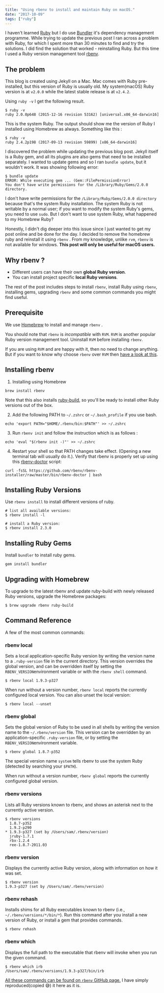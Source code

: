 ```yaml
---
title: "Using rbenv to install and maintain Ruby on macOS."
date: "2017-10-09"
tags: ["ruby"]
---
```


I haven't learned [Ruby][1] but I do use [Bundler][2] it's dependency management programme. While trying to update the previous post I ran across a problem with Ruby, for which I spent more than 30 minutes to find and try the solutions. I did find the solution that worked - reinstalling Ruby. But this time I used a Ruby version management tool [rbenv][3].

## The problem

This blog is created using Jekyll on a Mac. Mac comes with Ruby pre-installed, but this version of Ruby is usually old. My system(macOS) Ruby version is at `v2.0.0` while the latest stable release is at `v2.4.2`.

Using `ruby -v` I get the following result.

```shell
$ ruby -v
ruby 2.0.0p648 (2015-12-16 revision 53162) [universal.x86_64-darwin16]
```

This is the system Ruby. The output should show me the version of Ruby I installed using Homebrew as always. Something like this :

```shell
$ ruby -v
ruby 2.4.2p198 (2017-09-13 revision 59899) [x86_64-darwin16]
```

I discovered the problem while updating the previous blog post. Jekyll itself is a Ruby gem, and all its plugins are also gems that need to be installed separately. I wanted to update gems and so I ran `bundle update`, but it wouldn't work. It was showing following error:

```shell
$ bundle update
ERROR: While executing gem ... (Gem::FilePermissionError)
You don't have write permissions for the /Library/Ruby/Gems/2.0.0 directory.
```

I don't have write permissions for the `/Library/Ruby/Gems/2.0.0 directory` because that's the system Ruby installation. The system Ruby is not writable by a normal user; if you want to modify the system Ruby's gems, you need to use `sudo`. But I don't want to use system Ruby, what happened to my Homebrew Ruby?

Honestly, I didn't dig deeper into this issue since I just wanted to get my post online and be done for the day. I decided to remove the homebrew ruby and reinstall it using `rbenv` . From my knowledge, unlike `rvm`, `rbenv` is not available for windows. **This post will only be useful for macOS users.**

## Why rbenv ?

- Different users can have their own **global Ruby version**.
- You can install project specific **local Ruby versions**.

The rest of the post includes steps to install `rbenv`, install Ruby using `rbenv`, installing gems, upgrading `rbenv` and some common commands you might find useful.

## Prerequisite

We use [Homebrew][4] to install and manage `rbenv` .

You should note that `rbenv` is _incompatible_ with `RVM`. `RVM` is another popular Ruby version management tool. Uninstall `RVM` before installing `rbenv`.

If you are using `RVM` and are happy with it, then no need to change anything. But if you want to know why choose `rbenv` over `RVM` then [have a look at this][5].

## Installing rbenv

1. Installing using Homebrew

```shell
brew install rbenv
```

Note that this also installs [ruby-build][6], so you'll be ready to install other Ruby versions out of the box.

2. Add the following PATH to `~/.zshrc` or `~/.bash_profile` if you use bash.

```shell
echo 'export PATH="$HOME/.rbenv/bin:$PATH"' >> ~/.zshrc
```

3. Run `rbenv init` and follow the instruction which is as follows :

```shell
echo 'eval "$(rbenv init -)"' >> ~/.zshrc
```

4. Restart your shell so that PATH changes take effect. (Opening a new terminal tab will usually do it.). Verify that rbenv is properly set up using this [rbenv-doctor][7] script:

```shell
curl -fsSL https://github.com/rbenv/rbenv-installer/raw/master/bin/rbenv-doctor | bash
```

## Installing Ruby Versions

Use `rbenv install` to install different versions of ruby.

```shell
# list all available versions:
$ rbenv install -l

# install a Ruby version:
$ rbenv install 2.3.0
```

## Installing Ruby Gems

Install `bundler` to install ruby gems.

```shell
gem install bundler
```

## Upgrading with Homebrew

To upgrade to the latest rbenv and update ruby-build with newly released Ruby versions, upgrade the Homebrew packages:

```shell
$ brew upgrade rbenv ruby-build
```

## Command Reference

A few of the most common commands:

### rbenv local

Sets a local application-specific Ruby version by writing the version name to a `.ruby-version` file in the current directory. This version overrides the global version, and can be overridden itself by setting the `RBENV_VERSION`environment variable or with the `rbenv shell` command.

```shell
$ rbenv local 1.9.3-p327
```

When run without a version number, `rbenv local` reports the currently configured local version. You can also unset the local version:

```shell
$ rbenv local --unset
```

### rbenv global

Sets the global version of Ruby to be used in all shells by writing the version name to the `~/.rbenv/version` file. This version can be overridden by an application-specific `.ruby-version` file, or by setting the `RBENV_VERSION`environment variable.

```shell
$ rbenv global 1.8.7-p352
```

The special version name `system` tells rbenv to use the system Ruby (detected by searching your `$PATH`).

When run without a version number, `rbenv global` reports the currently configured global version.

### rbenv versions

Lists all Ruby versions known to rbenv, and shows an asterisk next to the currently active version.

```shell
$ rbenv versions
  1.8.7-p352
  1.9.2-p290
* 1.9.3-p327 (set by /Users/sam/.rbenv/version)
  jruby-1.7.1
  rbx-1.2.4
  ree-1.8.7-2011.03
```

### rbenv version

Displays the currently active Ruby version, along with information on how it was set.

```shell
$ rbenv version
1.9.3-p327 (set by /Users/sam/.rbenv/version)
```

### rbenv rehash

Installs shims for all Ruby executables known to rbenv (i.e., `~/.rbenv/versions/*/bin/*`). Run this command after you install a new version of Ruby, or install a gem that provides commands.

```shell
$ rbenv rehash
```

### rbenv which

Displays the full path to the executable that rbenv will invoke when you run the given command.

```shell
$ rbenv which irb
/Users/sam/.rbenv/versions/1.9.3-p327/bin/irb
```

[All these commands can be found on `rbenv` GitHub page.][8] I have simply reproduced(copied 😅) it here as it is.

<div class="line"></div>

[1]: https://www.ruby-lang.org/en/ "Ruby Programming Language"
[2]: https://bundler.io/ "Bundler"
[3]: https://github.com/rbenv/rbenv "rbenv"
[4]: https://brew.sh/ "Homebrew"
[5]: https://github.com/rbenv/rbenv/wiki/Why-rbenv%3F "Why choose rbenv?"
[6]: https://github.com/rbenv/ruby-build "ruby-build"
[7]: https://github.com/rbenv/rbenv-installer/blob/master/bin/rbenv-doctor "rbenv-doctor"
[8]: https://github.com/rbenv/rbenv#command-reference "List of commands for rbenv."
